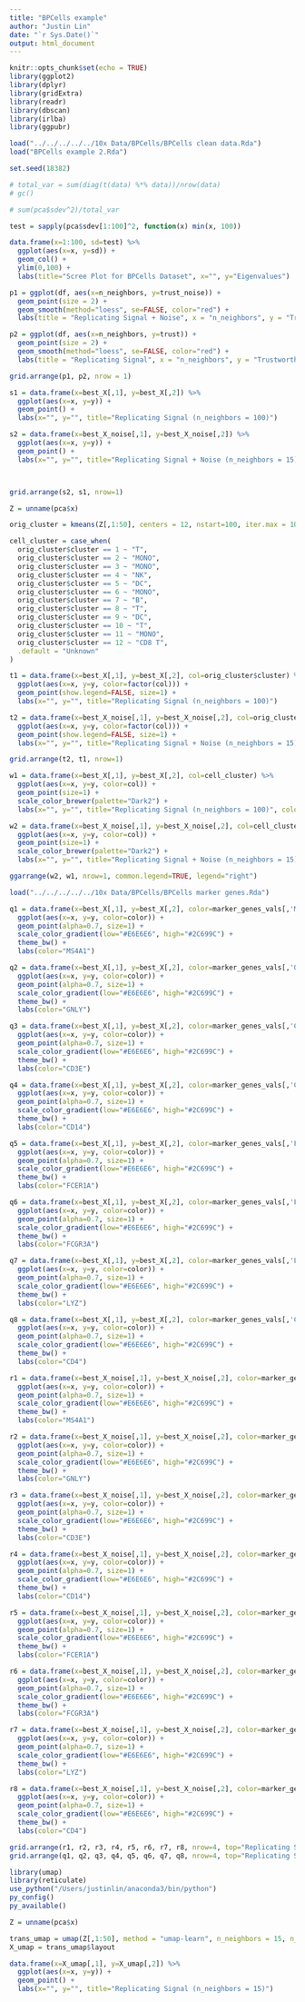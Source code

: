 ```yaml
---
title: "BPCells example"
author: "Justin Lin"
date: "`r Sys.Date()`"
output: html_document
---
```


```r
knitr::opts_chunk$set(echo = TRUE)
library(ggplot2)
library(dplyr)
library(gridExtra)
library(readr)
library(dbscan)
library(irlba)
library(ggpubr)

load("../../../../../10x Data/BPCells/BPCells clean data.Rda")
load("BPCells example 2.Rda")

set.seed(18382)
```

```r
# total_var = sum(diag(t(data) %*% data))/nrow(data)
# gc()

# sum(pca$sdev^2)/total_var
```

```r
test = sapply(pca$sdev[1:100]^2, function(x) min(x, 100))

data.frame(x=1:100, sd=test) %>%
  ggplot(aes(x=x, y=sd)) +
  geom_col() + 
  ylim(0,100) +
  labs(title="Scree Plot for BPCells Dataset", x="", y="Eigenvalues")
```


```r
p1 = ggplot(df, aes(x=n_neighbors, y=trust_noise)) +
  geom_point(size = 2) +
  geom_smooth(method="loess", se=FALSE, color="red") +
  labs(title = "Replicating Signal + Noise", x = "n_neighbors", y = "Trustworthiness")

p2 = ggplot(df, aes(x=n_neighbors, y=trust)) +
  geom_point(size = 2) +
  geom_smooth(method="loess", se=FALSE, color="red") +
  labs(title = "Replicating Signal", x = "n_neighbors", y = "Trustworthiness")

grid.arrange(p1, p2, nrow = 1)
```


```r
s1 = data.frame(x=best_X[,1], y=best_X[,2]) %>%
  ggplot(aes(x=x, y=y)) +
  geom_point() +
  labs(x="", y="", title="Replicating Signal (n_neighbors = 100)")

s2 = data.frame(x=best_X_noise[,1], y=best_X_noise[,2]) %>%
  ggplot(aes(x=x, y=y)) +
  geom_point() +
  labs(x="", y="", title="Replicating Signal + Noise (n_neighbors = 15)")



grid.arrange(s2, s1, nrow=1)
```


```r
Z = unname(pca$x)

orig_cluster = kmeans(Z[,1:50], centers = 12, nstart=100, iter.max = 100)
```

```r
cell_cluster = case_when(
  orig_cluster$cluster == 1 ~ "T",
  orig_cluster$cluster == 2 ~ "MONO",
  orig_cluster$cluster == 3 ~ "MONO",
  orig_cluster$cluster == 4 ~ "NK",
  orig_cluster$cluster == 5 ~ "DC",
  orig_cluster$cluster == 6 ~ "MONO",
  orig_cluster$cluster == 7 ~ "B",
  orig_cluster$cluster == 8 ~ "T",
  orig_cluster$cluster == 9 ~ "DC",
  orig_cluster$cluster == 10 ~ "T",
  orig_cluster$cluster == 11 ~ "MONO",
  orig_cluster$cluster == 12 ~ "CD8 T",
  .default = "Unknown"
)
```


```r
t1 = data.frame(x=best_X[,1], y=best_X[,2], col=orig_cluster$cluster) %>%
  ggplot(aes(x=x, y=y, color=factor(col))) +
  geom_point(show.legend=FALSE, size=1) +
  labs(x="", y="", title="Replicating Signal (n_neighbors = 100)")

t2 = data.frame(x=best_X_noise[,1], y=best_X_noise[,2], col=orig_cluster$cluster) %>%
  ggplot(aes(x=x, y=y, color=factor(col))) +
  geom_point(show.legend=FALSE, size=1) +
  labs(x="", y="", title="Replicating Signal + Noise (n_neighbors = 15)")

grid.arrange(t2, t1, nrow=1)
```

```r
w1 = data.frame(x=best_X[,1], y=best_X[,2], col=cell_cluster) %>%
  ggplot(aes(x=x, y=y, color=col)) +
  geom_point(size=1) +
  scale_color_brewer(palette="Dark2") +
  labs(x="", y="", title="Replicating Signal (n_neighbors = 100)", color="Cell Type")

w2 = data.frame(x=best_X_noise[,1], y=best_X_noise[,2], col=cell_cluster) %>%
  ggplot(aes(x=x, y=y, color=col)) +
  geom_point(size=1) +
  scale_color_brewer(palette="Dark2") +
  labs(x="", y="", title="Replicating Signal + Noise (n_neighbors = 15)", color="Cell Type")

ggarrange(w2, w1, nrow=1, common.legend=TRUE, legend="right")
```



```r
load("../../../../../10x Data/BPCells/BPCells marker genes.Rda")

q1 = data.frame(x=best_X[,1], y=best_X[,2], color=marker_genes_vals[,'MS4A1']) %>%
  ggplot(aes(x=x, y=y, color=color)) +
  geom_point(alpha=0.7, size=1) +
  scale_color_gradient(low="#E6E6E6", high="#2C699C") +
  theme_bw() +
  labs(color="MS4A1")

q2 = data.frame(x=best_X[,1], y=best_X[,2], color=marker_genes_vals[,'GNLY']) %>%
  ggplot(aes(x=x, y=y, color=color)) +
  geom_point(alpha=0.7, size=1) +
  scale_color_gradient(low="#E6E6E6", high="#2C699C") +
  theme_bw() +
  labs(color="GNLY")

q3 = data.frame(x=best_X[,1], y=best_X[,2], color=marker_genes_vals[,'CD3E']) %>%
  ggplot(aes(x=x, y=y, color=color)) +
  geom_point(alpha=0.7, size=1) +
  scale_color_gradient(low="#E6E6E6", high="#2C699C") +
  theme_bw() +
  labs(color="CD3E")

q4 = data.frame(x=best_X[,1], y=best_X[,2], color=marker_genes_vals[,'CD14']) %>%
  ggplot(aes(x=x, y=y, color=color)) +
  geom_point(alpha=0.7, size=1) +
  scale_color_gradient(low="#E6E6E6", high="#2C699C") +
  theme_bw() +
  labs(color="CD14")

q5 = data.frame(x=best_X[,1], y=best_X[,2], color=marker_genes_vals[,'FCER1A']) %>%
  ggplot(aes(x=x, y=y, color=color)) +
  geom_point(alpha=0.7, size=1) +
  scale_color_gradient(low="#E6E6E6", high="#2C699C") +
  theme_bw() +
  labs(color="FCER1A")

q6 = data.frame(x=best_X[,1], y=best_X[,2], color=marker_genes_vals[,'FCGR3A']) %>%
  ggplot(aes(x=x, y=y, color=color)) +
  geom_point(alpha=0.7, size=1) +
  scale_color_gradient(low="#E6E6E6", high="#2C699C") +
  theme_bw() +
  labs(color="FCGR3A")

q7 = data.frame(x=best_X[,1], y=best_X[,2], color=marker_genes_vals[,'LYZ']) %>%
  ggplot(aes(x=x, y=y, color=color)) +
  geom_point(alpha=0.7, size=1) +
  scale_color_gradient(low="#E6E6E6", high="#2C699C") +
  theme_bw() +
  labs(color="LYZ")

q8 = data.frame(x=best_X[,1], y=best_X[,2], color=marker_genes_vals[,'CD4']) %>%
  ggplot(aes(x=x, y=y, color=color)) +
  geom_point(alpha=0.7, size=1) +
  scale_color_gradient(low="#E6E6E6", high="#2C699C") +
  theme_bw() +
  labs(color="CD4")

r1 = data.frame(x=best_X_noise[,1], y=best_X_noise[,2], color=marker_genes_vals[,'MS4A1']) %>%
  ggplot(aes(x=x, y=y, color=color)) +
  geom_point(alpha=0.7, size=1) +
  scale_color_gradient(low="#E6E6E6", high="#2C699C") +
  theme_bw() +
  labs(color="MS4A1")

r2 = data.frame(x=best_X_noise[,1], y=best_X_noise[,2], color=marker_genes_vals[,'GNLY']) %>%
  ggplot(aes(x=x, y=y, color=color)) +
  geom_point(alpha=0.7, size=1) +
  scale_color_gradient(low="#E6E6E6", high="#2C699C") +
  theme_bw() +
  labs(color="GNLY")

r3 = data.frame(x=best_X_noise[,1], y=best_X_noise[,2], color=marker_genes_vals[,'CD3E']) %>%
  ggplot(aes(x=x, y=y, color=color)) +
  geom_point(alpha=0.7, size=1) +
  scale_color_gradient(low="#E6E6E6", high="#2C699C") +
  theme_bw() +
  labs(color="CD3E")

r4 = data.frame(x=best_X_noise[,1], y=best_X_noise[,2], color=marker_genes_vals[,'CD14']) %>%
  ggplot(aes(x=x, y=y, color=color)) +
  geom_point(alpha=0.7, size=1) +
  scale_color_gradient(low="#E6E6E6", high="#2C699C") +
  theme_bw() +
  labs(color="CD14")

r5 = data.frame(x=best_X_noise[,1], y=best_X_noise[,2], color=marker_genes_vals[,'FCER1A']) %>%
  ggplot(aes(x=x, y=y, color=color)) +
  geom_point(alpha=0.7, size=1) +
  scale_color_gradient(low="#E6E6E6", high="#2C699C") +
  theme_bw() +
  labs(color="FCER1A")

r6 = data.frame(x=best_X_noise[,1], y=best_X_noise[,2], color=marker_genes_vals[,'FCGR3A']) %>%
  ggplot(aes(x=x, y=y, color=color)) +
  geom_point(alpha=0.7, size=1) +
  scale_color_gradient(low="#E6E6E6", high="#2C699C") +
  theme_bw() +
  labs(color="FCGR3A")

r7 = data.frame(x=best_X_noise[,1], y=best_X_noise[,2], color=marker_genes_vals[,'LYZ']) %>%
  ggplot(aes(x=x, y=y, color=color)) +
  geom_point(alpha=0.7, size=1) +
  scale_color_gradient(low="#E6E6E6", high="#2C699C") +
  theme_bw() +
  labs(color="LYZ")

r8 = data.frame(x=best_X_noise[,1], y=best_X_noise[,2], color=marker_genes_vals[,'CD4']) %>%
  ggplot(aes(x=x, y=y, color=color)) +
  geom_point(alpha=0.7, size=1) +
  scale_color_gradient(low="#E6E6E6", high="#2C699C") +
  theme_bw() +
  labs(color="CD4")

grid.arrange(r1, r2, r3, r4, r5, r6, r7, r8, nrow=4, top="Replicating Signal + Noise (n_neighbors = 25)")
grid.arrange(q1, q2, q3, q4, q5, q6, q7, q8, nrow=4, top="Replicating Signal (n_neighbors = 95)")
```


```r
library(umap)
library(reticulate)
use_python("/Users/justinlin/anaconda3/bin/python")
py_config()
py_available()
```

```r
Z = unname(pca$x)

trans_umap = umap(Z[,1:50], method = "umap-learn", n_neighbors = 15, n_components = 2)
X_umap = trans_umap$layout
```

```r
data.frame(x=X_umap[,1], y=X_umap[,2]) %>%
  ggplot(aes(x=x, y=y)) +
  geom_point() +
  labs(x="", y="", title="Replicating Signal (n_neighbors = 15)")
```


